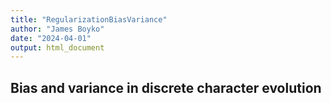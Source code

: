 ```yaml
---
title: "RegularizationBiasVariance"
author: "James Boyko"
date: "2024-04-01"
output: html_document
---
```


## Bias and variance in discrete character evolution


